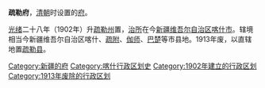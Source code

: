 '''疏勒府'''，[[清朝|清朝]]时设置的[[府_(行政区划)|府]]。

[[光绪|光绪]]二十八年（1902年）升[[疏勒州|疏勒州]]置，[[治所|治所]]在今[[新疆维吾尔自治区|新疆维吾尔自治区]][[喀什市|喀什市]]。辖境相当今新疆维吾尔自治区喀什、[[疏附县|疏附]]、[[伽师县|伽师]]、[[巴楚县|巴楚]]等市县地。1913年废，以直辖地置[[疏勒县|疏勒县]]。 

{{清朝新疆省行政區劃|nocat}}
{{清代新疆|nocat}}
{{清朝行政区划小作品}}
{{DEFAULTSORT:S}}
[[Category:新疆的府|Category:新疆的府]]
[[Category:喀什行政区划史|Category:喀什行政区划史]]
[[Category:1902年建立的行政区划|Category:1902年建立的行政区划]]
[[Category:1913年废除的行政区划|Category:1913年废除的行政区划]]